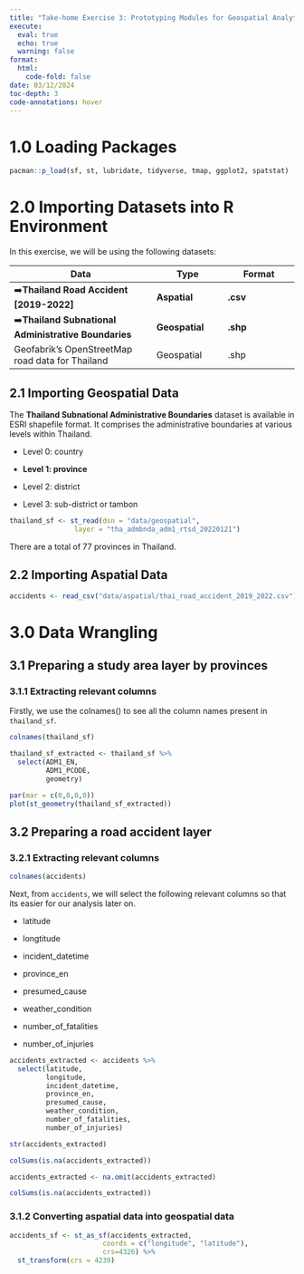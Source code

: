 ```yaml
---
title: "Take-home Exercise 3: Prototyping Modules for Geospatial Analytics Shiny Application"
execute:
  eval: true
  echo: true
  warning: false
format:
  html:
    code-fold: false
date: 03/12/2024
toc-depth: 3
code-annotations: hover
---
```


# **1.0 Loading Packages**

```r
pacman::p_load(sf, st, lubridate, tidyverse, tmap, ggplot2, spatstat)
```

# **2.0 Importing Datasets into R Environment**

In this exercise, we will be using the following datasets:

| Data                                                 | Type           | Format   |
|------------------------------------|------------------|------------------|
| ➡️**Thailand Road Accident \[2019-2022\]**           | **Aspatial**   | **.csv** |
| ➡️**Thailand Subnational Administrative Boundaries** | **Geospatial** | **.shp** |
| Geofabrik's OpenStreetMap road data for Thailand     | Geospatial     | .shp     |

## **2.1 Importing Geospatial Data**

The **Thailand Subnational Administrative Boundaries** dataset is available in ESRI shapefile format. It comprises the administrative boundaries at various levels within Thailand.

-   Level 0: country

-   **Level 1: province**

-   Level 2: district

-   Level 3: sub-district or tambon

```r
thailand_sf <- st_read(dsn = "data/geospatial", 
                layer = "tha_admbnda_adm1_rtsd_20220121")
```

There are a total of 77 provinces in Thailand.

## **2.2 Importing Aspatial Data**

```r
accidents <- read_csv("data/aspatial/thai_road_accident_2019_2022.csv")
```

# **3.0 Data Wrangling**

## **3.1 Preparing a study area layer by provinces**

### **3.1.1 Extracting relevant columns**

Firstly, we use the colnames() to see all the column names present in `thailand_sf`.

```r
colnames(thailand_sf)
```

```r
thailand_sf_extracted <- thailand_sf %>%
  select(ADM1_EN,
         ADM1_PCODE,
         geometry)
```

```r
par(mar = c(0,0,0,0))
plot(st_geometry(thailand_sf_extracted))
```

## **3.2 Preparing a road accident layer**

### **3.2.1 Extracting relevant columns**

```r
colnames(accidents)
```

Next, from `accidents`, we will select the following relevant columns so that its easier for our analysis later on.

-   latitude

-   longtitude

-   incident_datetime

-   province_en

-   presumed_cause

-   weather_condition

-   number_of_fatalities

-   number_of_injuries

```r
accidents_extracted <- accidents %>%
  select(latitude,
         longitude,
         incident_datetime,
         province_en,
         presumed_cause,
         weather_condition,
         number_of_fatalities,
         number_of_injuries)
```

```r
str(accidents_extracted)
```

```r
colSums(is.na(accidents_extracted))
```

```r
accidents_extracted <- na.omit(accidents_extracted)
```

```r
colSums(is.na(accidents_extracted))
```

### **3.1.2 Converting aspatial data into geospatial data**

```r
accidents_sf <- st_as_sf(accidents_extracted, 
                       coords = c("longitude", "latitude"),
                       crs=4326) %>%
  st_transform(crs = 4239)
```
